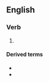 ==English==

===Verb===
{{head|en|verb form}}

# {{en-past of|describe}}

====Derived terms====
* {{l|en|abovedescribed}}
* {{l|en|aforedescribed}}
